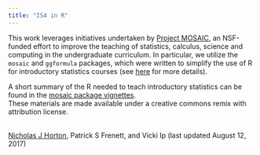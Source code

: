 ```yaml
---
title: "IS4 in R"
---
```


This work leverages initiatives undertaken by [Project MOSAIC](http://www.mosaic-web.org), an NSF-funded effort to improve the teaching of statistics, calculus, science and computing in the undergraduate curriculum. In particular, we utilize the `mosaic` and `ggformula` packages, which were written to simplify the use of R for introductory statistics courses (see [here](https://journal.r-project.org/archive/2017/RJ-2017-024) for more details). 

A short summary of the R needed to teach introductory statistics can be found in the [mosaic package vignettes](http://cran.r-project.org/web/packages/mosaic).
<br>
These materials are made available under a creative commons remix with attribution license.
<br>
<br>
<p>[Nicholas J Horton](https://www.amherst.edu/people/facstaff/nhorton), Patrick S Frenett, and Vicki Ip (last updated August 12, 2017)</p>
